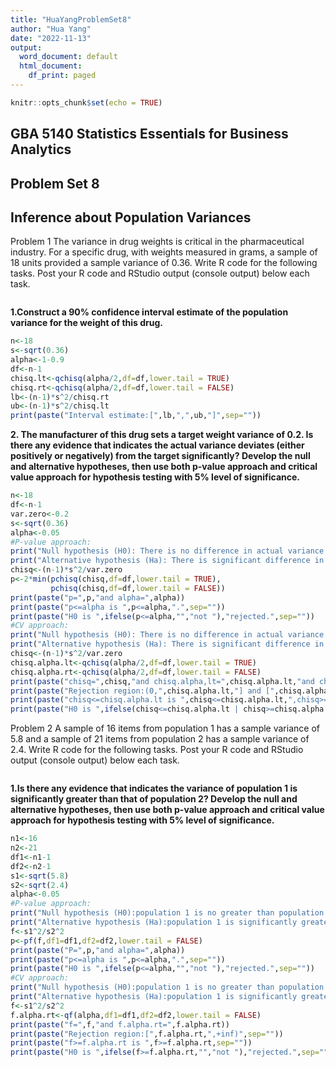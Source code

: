 ```yaml
---
title: "HuaYangProblemSet8"
author: "Hua Yang"
date: "2022-11-13"
output:
  word_document: default
  html_document:
    df_print: paged
---
```


```r
knitr::opts_chunk$set(echo = TRUE)
```

## GBA 5140 Statistics Essentials for Business Analytics
## Problem Set 8
## Inference about Population Variances


Problem 1
The variance in drug weights is critical in the pharmaceutical industry. For a specific drug, with weights measured in grams, a sample of 18 units provided a sample variance of 0.36. Write R code for the following tasks. Post your R code and RStudio output (console output) below each task.



```r

```

**1.Construct a 90% confidence interval estimate of the population variance for the weight of this drug.**
```r
n<-18
s<-sqrt(0.36)
alpha<-1-0.9
df<-n-1
chisq.lt<-qchisq(alpha/2,df=df,lower.tail = TRUE)
chisq.rt<-qchisq(alpha/2,df=df,lower.tail = FALSE)
lb<-(n-1)*s^2/chisq.rt
ub<-(n-1)*s^2/chisq.lt
print(paste("Interval estimate:[",lb,",",ub,"]",sep=""))
```

**2.	The manufacturer of this drug sets a target weight variance of 0.2. Is there any evidence that indicates the actual variance deviates (either positively or negatively) from the target significantly? Develop the null and alternative hypotheses, then use both p-value approach and critical value approach for hypothesis testing with 5% level of significance.**

```r
n<-18
df<-n-1
var.zero<-0.2
s<-sqrt(0.36)
alpha<-0.05
#P-value approach:
print("Null hypothesis (H0): There is no difference in actual variance deviates from the target.")
print("Alternative hypothesis (Ha): There is significant difference in actual variance deviates from the target.")
chisq<-(n-1)*s^2/var.zero
p<-2*min(pchisq(chisq,df=df,lower.tail = TRUE),
         pchisq(chisq,df=df,lower.tail = FALSE))
print(paste("p=",p,"and alpha=",alpha))
print(paste("p<=alpha is ",p<=alpha,".",sep=""))
print(paste("H0 is ",ifelse(p<=alpha,"","not "),"rejected.",sep=""))
#CV approach:
print("Null hypothesis (H0): There is no difference in actual variance deviates from the target.")
print("Alternative hypothesis (Ha): There is significant difference in actual variance deviates from the target.")
chisq<-(n-1)*s^2/var.zero
chisq.alpha.lt<-qchisq(alpha/2,df=df,lower.tail = TRUE)
chisq.alpha.rt<-qchisq(alpha/2,df=df,lower.tail = FALSE)
print(paste("chisq=",chisq,"and chisq.alpha,lt=",chisq.alpha.lt,"and chisq.alpha.rt=",chisq.alpha.rt))
print(paste("Rejection region:(0,",chisq.alpha.lt,"] and [",chisq.alpha.rt,",+inf)",sep=""))
print(paste("chisq<=chisq.alpha.lt is ",chisq<=chisq.alpha.lt,",chisq>=chisq.alpha.rt is ",chisq>=chisq.alpha.rt,sep=""))
print(paste("H0 is ",ifelse(chisq<=chisq.alpha.lt | chisq>=chisq.alpha.rt,"","not "),"rejected.",sep=""))
```

Problem 2
A sample of 16 items from population 1 has a sample variance of 5.8 and a sample of 21 items from population 2 has a sample variance of 2.4. Write R code for the following tasks. Post your R code and RStudio output (console output) below each task.

```r

```

**1.Is there any evidence that indicates the variance of population 1 is significantly greater than that of population 2? Develop the null and alternative hypotheses, then use both p-value approach and critical value approach for hypothesis testing with 5% level of significance.**
```r
n1<-16
n2<-21
df1<-n1-1
df2<-n2-1
s1<-sqrt(5.8)
s2<-sqrt(2.4)
alpha<-0.05
#P-value approach:
print("Null hypothesis (H0):population 1 is no greater than population 2.")
print("Alternative hypothesis (Ha):population 1 is significantly greater than population 2.")
f<-s1^2/s2^2
p<-pf(f,df1=df1,df2=df2,lower.tail = FALSE)
print(paste("P=",p,"and alpha=",alpha))
print(paste("p<=alpha is ",p<=alpha,".",sep=""))
print(paste("H0 is ",ifelse(p<=alpha,"","not "),"rejected.",sep=""))
#CV approach:
print("Null hypothesis (H0):population 1 is no greater than population 2.")
print("Alternative hypothesis (Ha):population 1 is significantly greater than population 2.")
f<-s1^2/s2^2
f.alpha.rt<-qf(alpha,df1=df1,df2=df2,lower.tail = FALSE)
print(paste("f=",f,"and f.alpha.rt=",f.alpha.rt))
print(paste("Rejection region:[",f.alpha.rt,",+inf)",sep=""))
print(paste("f>=f.alpha.rt is ",f>=f.alpha.rt,sep=""))
print(paste("H0 is ",ifelse(f>=f.alpha.rt,"","not "),"rejected.",sep=""))
```
